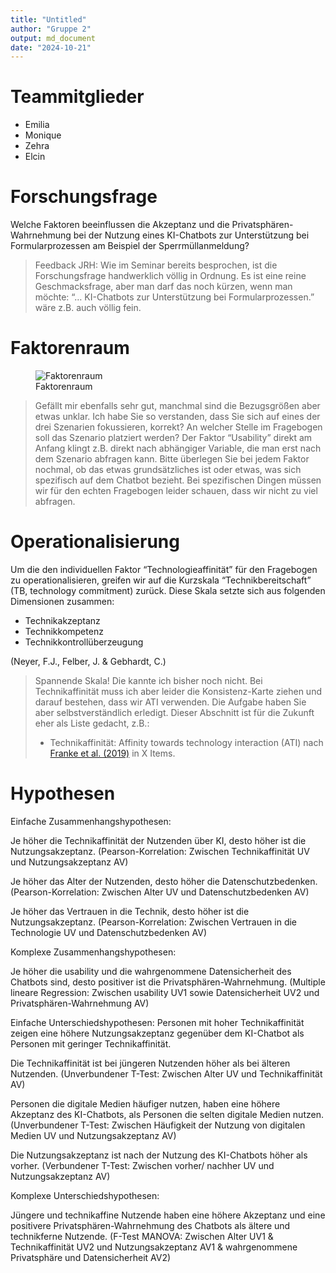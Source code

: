 ```yaml
---
title: "Untitled"
author: "Gruppe 2"
output: md_document
date: "2024-10-21"
---
```


# Teammitglieder

-   Emilia
-   Monique
-   Zehra
-   Elcin 

# Forschungsfrage

Welche Faktoren beeinflussen die Akzeptanz und die
Privatsphären-Wahrnehmung bei der Nutzung eines KI-Chatbots zur Unterstützung bei Formularprozessen am Beispiel der Sperrmüllanmeldung?

> Feedback JRH: Wie im Seminar bereits besprochen, ist die Forschungsfrage handwerklich völlig in Ordnung. Es ist eine reine Geschmacksfrage, aber man darf das noch kürzen, wenn man möchte: "... KI-Chatbots zur Unterstützung bei Formularprozessen." wäre z.B. auch völlig fein. 

# Faktorenraum
![Faktorenraum](images/Faktorenraum.jpeg)

> Gefällt mir ebenfalls sehr gut, manchmal sind die Bezugsgrößen aber etwas unklar. Ich habe Sie so verstanden, dass Sie sich auf eines der drei Szenarien fokussieren, korrekt? An welcher Stelle im Fragebogen soll das Szenario platziert werden? Der Faktor "Usability" direkt am Anfang klingt z.B. direkt nach abhängiger Variable, die man erst nach dem Szenario abfragen kann. Bitte überlegen Sie bei jedem Faktor nochmal, ob das etwas grundsätzliches ist oder etwas, was sich spezifisch auf dem Chatbot bezieht. Bei spezifischen Dingen müssen wir für den echten Fragebogen leider schauen, dass wir nicht zu viel abfragen. 

# Operationalisierung
Um die den individuellen Faktor "Technologieaffinität" für den Fragebogen zu operationalisieren, greifen wir auf die Kurzskala "Technikbereitschaft" (TB, technology commitment) zurück. Diese Skala setzte sich aus folgenden Dimensionen zusammen:

- Technikakzeptanz
- Technikkompetenz
- Technikkontrollüberzeugung

(Neyer, F.J., Felber, J. & Gebhardt, C.)

> Spannende Skala! Die kannte ich bisher noch nicht. Bei Technikaffinität muss ich aber leider die Konsistenz-Karte ziehen und darauf bestehen, dass wir ATI verwenden. Die Aufgabe haben Sie aber selbstverständlich erledigt. Dieser Abschnitt ist für die Zukunft eher als Liste gedacht, z.B.:   
>
> * Technikaffinität: Affinity towards technology interaction (ATI) nach [Franke et al. (2019)](10.1080/10447318.2018.1456150 "Franke, T., Attig, C., & Wessel, D. (2019). A Personal Resource for Technology Interaction: Development and Validation of the Affinity for Technology Interaction (ATI) Scale. International Journal of Human–Computer Interaction, 35(6), 456-467, DOI: 10.1080/10447318.2018.1456150") in X Items.

# Hypothesen 

Einfache Zusammenhangshypothesen: 

Je höher die Technikaffinität der Nutzenden über KI, desto höher ist die Nutzungsakzeptanz.
(Pearson-Korrelation: Zwischen Technikaffinität UV und Nutzungsakzeptanz AV)

Je höher das Alter der Nutzenden, desto höher die Datenschutzbedenken.
(Pearson-Korrelation: Zwischen Alter UV und Datenschutzbedenken AV)

Je höher das Vertrauen in die Technik, desto höher ist die Nutzungsakzeptanz.
(Pearson-Korrelation: Zwischen Vertrauen in die Technologie UV und Datenschutzbedenken AV)


Komplexe Zusammenhangshypothesen: 

Je höher die usability und die wahrgenommene Datensicherheit des Chatbots sind, desto positiver ist die Privatsphären-Wahrnehmung.
(Multiple lineare Regression: Zwischen usability UV1 sowie Datensicherheit UV2 und Privatsphären-Wahrnehmung AV)


Einfache Unterschiedshypothesen: 
Personen mit hoher Technikaffinität zeigen eine höhere Nutzungsakzeptanz gegenüber dem KI-Chatbot als Personen mit geringer Technikaffinität.

Die Technikaffinität ist bei jüngeren Nutzenden höher als bei älteren Nutzenden.
(Unverbundener T-Test: Zwischen Alter UV und Technikaffinität AV)

Personen die digitale Medien häufiger nutzen, haben eine höhere Akzeptanz des KI-Chatbots, als Personen die selten digitale Medien nutzen.
(Unverbundener T-Test: Zwischen Häufigkeit der Nutzung von digitalen Medien UV und Nutzungsakzeptanz AV)

Die Nutzungsakzeptanz ist nach der Nutzung des KI-Chatbots höher als vorher.
(Verbundener T-Test: Zwischen vorher/ nachher UV und Nutzungsakzeptanz AV)

Komplexe Unterschiedshypothesen:

Jüngere und technikaffine Nutzende haben eine höhere Akzeptanz und eine positivere Privatsphären-Wahrnehmung des Chatbots als ältere und technikferne Nutzende.
(F-Test MANOVA:  Zwischen Alter UV1 & Technikaffinität UV2 und Nutzungsakzeptanz AV1 & wahrgenommene Privatsphäre und Datensicherheit AV2)
